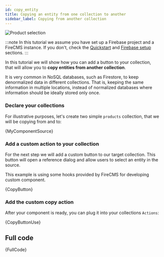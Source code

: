 ```yaml
---
id: copy_entity
title: Copying an entity from one collection to another
sidebar_label: Copying from another collection
---
```


![Product selection](/img/product_selection.png)

:::note
In this tutorial we assume you have set up a Firebase project and a FireCMS
instance. If you don't, check the [Quickstart](firebase_setup.md) and
[Firebase setup](firebase_setup.md) sections.
:::

In this tutorial we will show how you can add a button to your collection,
that will allow you to **copy entities from another collection**.

It is very common in NoSQL databases, such as Firestore, to keep denormalized
data in different collections. That is, keeping the same information in multiple
locations, instead of normalized databases where information should be ideally
stored only once.

### Declare your collections

For illustrative purposes, let's create two simple `products` collection,
that we will be copying from and to:


<CodeBlock language="tsx">{MyComponentSource}</CodeBlock>

### Add a custom action to your collection

For the next step we will add a custom button to our target collection.
This button will open a reference dialog and allow users to select an entity in
the source.

This example is using some hooks provided by FireCMS for developing
custom component.

<CodeBlock language="tsx">{CopyButton}</CodeBlock>

### Add the custom copy action

After your component is ready, you can plug it into your collections `Actions`:

<CodeBlock language="tsx">{CopyButtonUse}</CodeBlock>

## Full code

<CodeBlock language="tsx">{FullCode}</CodeBlock>
